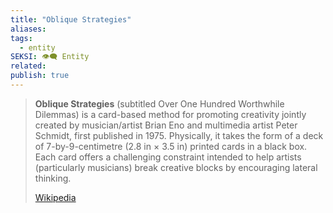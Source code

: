 ```yaml
---
title: "Oblique Strategies"
aliases: 
tags:
  - entity
SEKSI: 👁️‍🗨️ Entity
related:
publish: true
---
```




> **Oblique Strategies** (subtitled Over One Hundred Worthwhile Dilemmas) is a card-based method for promoting creativity jointly created by musician/artist Brian Eno and multimedia artist Peter Schmidt, first published in 1975. Physically, it takes the form of a deck of 7-by-9-centimetre (2.8 in × 3.5 in) printed cards in a black box. Each card offers a challenging constraint intended to help artists (particularly musicians) break creative blocks by encouraging lateral thinking.
>
> [Wikipedia](https://en.wikipedia.org/wiki/Oblique%20Strategies)
